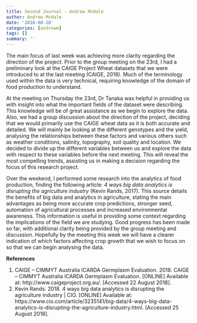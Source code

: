 ```yaml
---
title: Second Journal - Andrew McHale
author: Andrew McHale
date: '2018-08-28'
categories: [andrewm]
tags: []
summary: ''
---
```


The main focus of last week was achieving more clarity regarding the direction of the project. Prior to the group meeting on the 23rd, I had a preliminary look at the CAIGE Project Wheat datasets that we were introduced to at the last meeting (CAIGE, 2018). Much of the terminology used within the data is very technical, requiring knowledge of the domain of food production to understand.


At the meeting on Thursday the 23rd, Dr Tanaka was helpful in providing us with insight into what the important fields of the dataset were describing. This knowledge will be of great assistance as we begin to explore the data. Also, we had a group discussion about the direction of the project, deciding that we would primarily use the CAIGE wheat data as it is both accurate and detailed. We will mainly be looking at the different genotypes and the yield, analysing the relationships between these factors and various others such as weather conditions, salinity, topography, soil quality and location. We decided to divide up the different variables between us and explore the data with respect to these variables before the next meeting. This will reveal the most compelling trends, assisting us in making a decision regarding the focus of this research project.


Over the weekend, I performed some research into the analytics of food production, finding the following article: *4 ways big data analytics is disrupting the agriculture industry* (Kevin Rands, 2017). This source details the benefits of big data and analytics in agriculture, stating the main advantages as being more accurate crop predictions, stronger seed, automation of agricultural processes and increased environmental awareness. This information is useful in providing some context regarding the implications of the field we are studying.
Good progress has been made so far, with additional clarity being provided by the group meeting and discussion. Hopefully by the meeting this week we will have a clearer indication of which factors affecting crop growth that we wish to focus on so that we can begin analysing the data.


**References**  

1. CAIGE – CIMMYT Australia ICARDA Germplasm Evaluation. 2018. CAIGE – CIMMYT Australia ICARDA Germplasm Evaluation. [ONLINE] Available at: http://www.caigeproject.org.au/. [Accessed 22 August 2018].
2. Kevin Rands. 2018. 4 ways big data analytics is disrupting the agriculture industry | CIO. [ONLINE] Available at: https://www.cio.com/article/3235141/big-data/4-ways-big-data-analytics-is-disrupting-the-agriculture-industry.html. [Accessed 25 August 2018].

